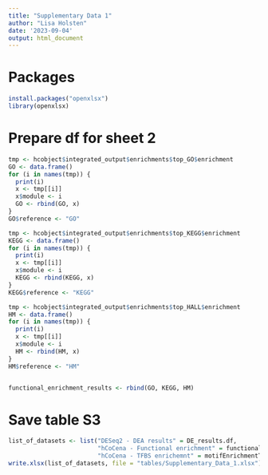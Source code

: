 ```yaml
---
title: "Supplementary Data 1"
author: "Lisa Holsten"
date: '2023-09-04'
output: html_document
---
```



# Packages

```r
install.packages("openxlsx")
library(openxlsx)
```


# Prepare df for sheet 2

```r
tmp <- hcobject$integrated_output$enrichments$top_GO$enrichment
GO <- data.frame()
for (i in names(tmp)) {
  print(i)
  x <- tmp[[i]]
  x$module <- i
  GO <- rbind(GO, x)
}
GO$reference <- "GO"

tmp <- hcobject$integrated_output$enrichments$top_KEGG$enrichment
KEGG <- data.frame()
for (i in names(tmp)) {
  print(i)
  x <- tmp[[i]]
  x$module <- i
  KEGG <- rbind(KEGG, x)
}
KEGG$reference <- "KEGG"

tmp <- hcobject$integrated_output$enrichments$top_HALL$enrichment
HM <- data.frame()
for (i in names(tmp)) {
  print(i)
  x <- tmp[[i]]
  x$module <- i
  HM <- rbind(HM, x)
}
HM$reference <- "HM"


functional_enrichment_results <- rbind(GO, KEGG, HM)
```


# Save table S3

```r
list_of_datasets <- list("DESeq2 - DEA results" = DE_results.df, 
                         "hCoCena - Functional enrichment" = functional_enrichment_results,
                         "hCoCena - TFBS enrichemnt" = motifEnrichmentTable)
write.xlsx(list_of_datasets, file = "tables/Supplementary_Data_1.xlsx")
```

